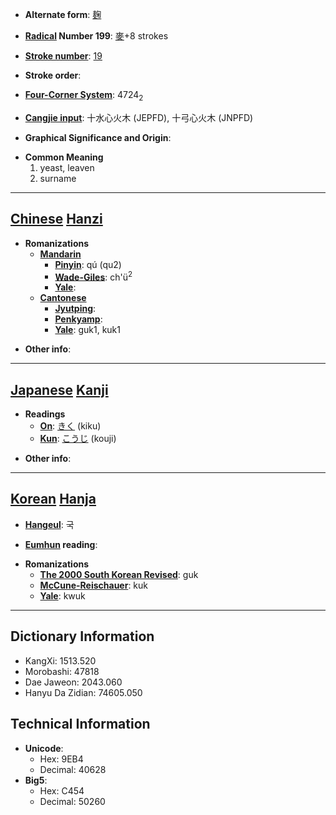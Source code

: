 * '''Alternate form''': [[麹]]

* '''[[Wiktionary:Chinese radical index| Radical]] Number 199''': [[Wiktionary:Chinese radical index 麥|麥]]+8 strokes

* '''[[Wiktionary:Chinese total strokes index|Stroke number]]''': [[Wiktionary:Chinese total strokes index 19|19]]

* '''Stroke order''': 

* '''[[Wiktionary:Chinese four corner index|Four-Corner System]]''': 4724<sub>2</sub>

* '''[[Wiktionary:Chinese Cangjie index|Cangjie input]]''': 十水心火木 (JEPFD), 十弓心火木 (JNPFD)

* '''Graphical Significance and Origin''': 

* '''Common Meaning'''
*#yeast, leaven
*# surname


----

== [[Chinese]] [[Hanzi]] ==

* '''Romanizations'''
** '''[[Mandarin]]'''
*** '''[[Pinyin]]''': qú (qu2)
*** '''[[Wade-Giles]]''': ch'ü<sup>2</sup>
*** '''[[Yale]]''': 
** '''[[Cantonese]]'''
*** '''[[Jyutping]]''':
*** '''[[Penkyamp]]''': 
*** '''[[Yale]]''': guk1, kuk1

* '''Other info''': 

----

== [[Japanese]] [[Kanji]] ==

* '''Readings'''
** '''[[On]]''': [[きく]] (kiku)
** '''[[Kun]]''': [[こうじ]] (kouji)

* '''Other info''':  

----

== [[Korean]] [[Hanja]] ==

* '''[[Hangeul]]''': 국

* '''[[Eumhun]] reading''': 

* '''Romanizations'''
** '''[[The 2000 South Korean Revised Romanization|The 2000 South Korean Revised]]''': guk
** '''[[McCune-Reischauer]]''': kuk
** '''[[Yale]]''': kwuk

----

== Dictionary Information ==

* KangXi: 1513.520
* Morobashi: 47818
* Dae Jaweon: 2043.060
* Hanyu Da Zidian: 74605.050

== Technical Information ==

* '''Unicode''':
** Hex: 9EB4
** Decimal: 40628
* '''Big5''':
** Hex: C454
** Decimal: 50260